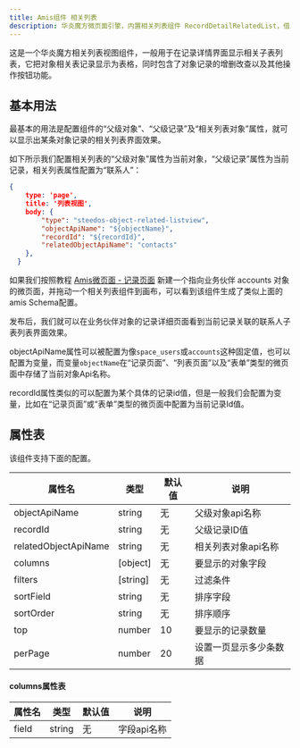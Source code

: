 ```yaml
---
title: Amis组件 相关列表
description: 华炎魔方微页面引擎，内置相关列表组件 RecordDetailRelatedList，借助amis渲染器，可以帮助开发人员快速生成一个功能完善的相关列表视图组件。
---
```


这是一个华炎魔方相关列表视图组件，一般用于在记录详情界面显示相关子表列表，它把对象相关表记录显示为表格，同时包含了对象记录的增删改查以及其他操作按钮功能。

## 基本用法

最基本的用法是配置组件的“父级对象”、“父级记录”及“相关列表对象”属性，就可以显示出某条对象记录的相关列表界面效果。

如下所示我们配置相关列表的“父级对象”属性为当前对象，“父级记录”属性为当前记录，相关列表属性配置为“联系人”：

```json
{
    type: 'page',
    title: '列表视图',
    body: {
        "type": "steedos-object-related-listview",
        "objectApiName": "${objectName}",
        "recordId": "${recordId}",
        "relatedObjectApiName": "contacts"
    },
  }
```
如果我们按照教程 [Amis微页面 - 记录页面](/docs/developer/amis#%E8%AE%B0%E5%BD%95%E9%A1%B5%E9%9D%A2) 新建一个指向业务伙伴 accounts 对象的微页面，并拖动一个相关列表组件到画布，可以看到该组件生成了类似上面的amis Schema配置。

发布后，我们就可以在业务伙伴对象的记录详细页面看到当前记录关联的联系人子表列表界面效果。

objectApiName属性可以被配置为像`space_users`或`accounts`这种固定值，也可以配置为变量，而变量`objectName`在“记录页面”、“列表页面”以及“表单”类型的微页面中存储了当前对象Api名称。

recordId属性类似的可以配置为某个具体的记录id值，但是一般我们会配置为变量，比如在“记录页面”或“表单”类型的微页面中配置为当前记录Id值。

## 属性表

该组件支持下面的配置。

| 属性名 | 类型 | 默认值 | 说明 |
|----|----|----|----|
| objectApiName | string | 无 | 父级对象api名称 |
| recordId | string | 无 | 父级记录ID值 |
| relatedObjectApiName | string | 无 | 相关列表对象api名称 |
| columns | [object] | 无 | 要显示的对象字段 |
| filters | [string] | 无 | 过滤条件 |
| sortField | string | 无 | 排序字段 |
| sortOrder | string | 无 | 排序顺序 |
| top | number | 10 | 要显示的记录数量 |
| perPage | number | 20 | 设置一页显示多少条数据 |

<!--
| actions | [string] | 无 | 操作 |
| enableActions | boolean | false | 显示列表视图操作栏 |
-->

#### columns属性表

| 属性名 | 类型 | 默认值 | 说明 |
|----|----|----|----|
| field | string | 无 | 字段api名称 |

